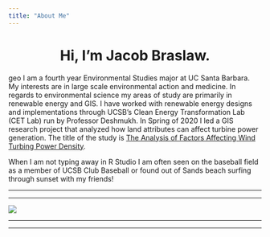 ```yaml
---
title: "About Me"
---
```

<center>


# Hi, I'm Jacob Braslaw.
</center>
geo
  I am a fourth year Environmental Studies major at UC Santa Barbara. My interests are in large scale environmental action and medicine. In regards to environmental science my areas of study are primarily in renewable energy and GIS. I have worked with renewable energy designs and implementations through UCSB's Clean Energy Transformation Lab (CET Lab) run by Professor Deshmukh. In Spring of 2020 I led a GIS research project that analyzed how land attributes can affect turbine power generation. The title of the study is [The Analysis of Factors Affecting Wind Turbing Power Density](https://www.linkedin.com/feed/update/urn:li:activity:6680312682991747072/).  

  When I am not typing away in R Studio I am often seen on the baseball field as a member of UCSB Club Baseball or found out of Sands beach surfing through sunset with my friends! 

****
****
![](img/IMG_2876.jpg)

****

****



